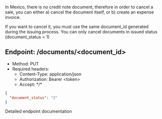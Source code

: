 In Mexico, there is no credit note document, therefore in order to cancel a sale, you can either a) cancel the document itself, or
b) create an expense invoice.

If you want to cancel it, you must use the same document_id generated during the issuing process. You
can only cancel documents in issued status (document_status = 1)

## Endpoint: /documents/\<document_id\>
* Method: PUT
* Required headers:
    * Content-Type: application/json
    * Authorization: Bearer \<token\>
    * Accept: \*/\*

```json
{
  "document_status": "2"
}
```


<CardGroup cols={1}>
    <Card
        title="API Reference PUT /documents"
        icon="terminal"
        href="/endpoint/update-a-specific-document"
    >
        Detailed endpoint documentation
    </Card>
</CardGroup>